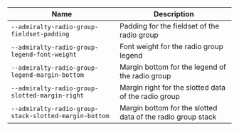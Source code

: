 
| Name | Description |
| --- | --- |
| `--admiralty-radio-group-fieldset-padding` | Padding for the fieldset of the radio group |
| `--admiralty-radio-group-legend-font-weight` | Font weight for the radio group legend |
| `--admiralty-radio-group-legend-margin-bottom` | Margin bottom for the legend of the radio group |
| `--admiralty-radio-group-slotted-margin-right` | Margin right for the slotted data of the radio group |
| `--admiralty-radio-group-stack-slotted-margin-bottom` | Margin bottom for the slotted data of the radio group stack |

